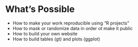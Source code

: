 # What's Possible

- How to make your work reproducible using "R projects"
- How to mask or randomize data in order ot make it public
- How to build your own website
- How to build tables (gt) and plots (ggplot)

